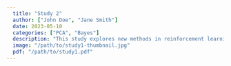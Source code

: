 ```yaml
---
  title: "Study 2"
  author: ["John Doe", "Jane Smith"]
  date: 2023-05-10
  categories: ["PCA", "Bayes"]
  description: "This study explores new methods in reinforcement learning."
  image: "/path/to/study1-thumbnail.jpg"
  pdf: "/path/to/study1.pdf"
---
```

